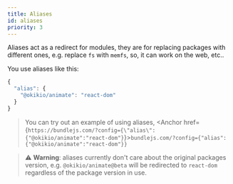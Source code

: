 ```yaml
---
title: Aliases
id: aliases
priority: 3
---
```



Aliases act as a redirect for modules, they are for replacing packages with different ones, e.g. replace `fs` with `memfs`, so, it can work on the web, etc..  
  
You use aliases like this:

```ts
{
  "alias": {
    "@okikio/animate": "react-dom"
  }
}
```

> You can try out an example of using aliases, <Anchor href={`https://bundlejs.com/?config={\"alias\":{"@okikio/animate":"react-dom"}`}>`bundlejs.com/?config={"alias":{"@okikio/animate":"react-dom"}}`</Anchor>

> ⚠️ **Warning**: aliases currently don't care about the original packages version, e.g. `@okikio/animate@beta` will be redirected to `react-dom` regardless of the package version in use.